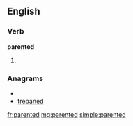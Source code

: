 ==English==

===Verb===
'''parented'''

# {{past of|[[parent]]}}

===Anagrams===
* {{alphagram|adeenprt}}
* [[trepaned#English|trepaned]]

[[fr:parented]]
[[mg:parented]]
[[simple:parented]]